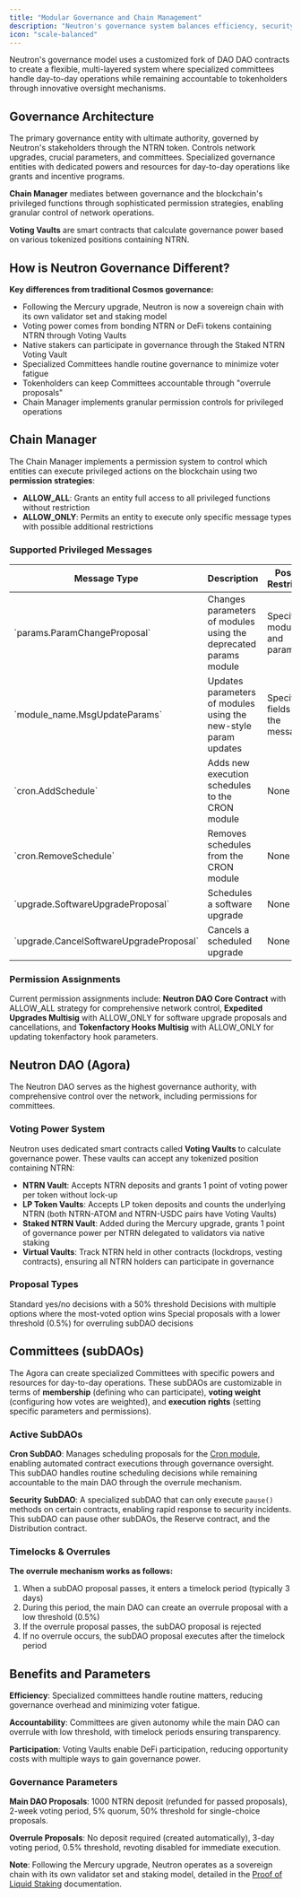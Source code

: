 ```yaml
---
title: "Modular Governance and Chain Management"
description: "Neutron's governance system balances efficiency, security, and decentralization through a multi-layered architecture"
icon: "scale-balanced"
---
```


Neutron's governance model uses a customized fork of DAO DAO contracts to create a flexible, multi-layered system where specialized committees handle day-to-day operations while remaining accountable to tokenholders through innovative oversight mechanisms.

## Governance Architecture

<CardGroup cols={2}>
  <Card title="Neutron DAO (Agora)" icon="building-columns" iconType="duotone">
    The primary governance entity with ultimate authority, governed by Neutron's stakeholders through the NTRN token. Controls network upgrades, crucial parameters, and committees.
  </Card>
  
  <Card title="Committees (subDAOs)" icon="sitemap" iconType="duotone">
    Specialized governance entities with dedicated powers and resources for day-to-day operations like grants and incentive programs.
  </Card>
</CardGroup>

**Chain Manager** mediates between governance and the blockchain's privileged functions through sophisticated permission strategies, enabling granular control of network operations.

**Voting Vaults** are smart contracts that calculate governance power based on various tokenized positions containing NTRN.

## How is Neutron Governance Different?

<div className="p-4 border-l-4 border-primary bg-primary/5 rounded mb-6">
  <strong>Key differences from traditional Cosmos governance:</strong>
  <ul className="mt-2">
    <li>Following the Mercury upgrade, Neutron is now a sovereign chain with its own validator set and staking model</li>
    <li>Voting power comes from bonding NTRN or DeFi tokens containing NTRN through Voting Vaults</li>
    <li>Native stakers can participate in governance through the Staked NTRN Voting Vault</li>
    <li>Specialized Committees handle routine governance to minimize voter fatigue</li>
    <li>Tokenholders can keep Committees accountable through "overrule proposals"</li>
    <li>Chain Manager implements granular permission controls for privileged operations</li>
  </ul>
</div>

## Chain Manager

The Chain Manager implements a permission system to control which entities can execute privileged actions on the blockchain using two **permission strategies**: 

- **ALLOW_ALL**: Grants an entity full access to all privileged functions without restriction
- **ALLOW_ONLY**: Permits an entity to execute only specific message types with possible additional restrictions

### Supported Privileged Messages

<div className="overflow-x-auto">
  <table className="w-full my-4 text-sm">
    <thead>
      <tr>
        <th className="p-2 border-b-2 border-gray-200 bg-gray-100 dark:bg-gray-800 dark:border-gray-700">Message Type</th>
        <th className="p-2 border-b-2 border-gray-200 bg-gray-100 dark:bg-gray-800 dark:border-gray-700">Description</th>
        <th className="p-2 border-b-2 border-gray-200 bg-gray-100 dark:bg-gray-800 dark:border-gray-700">Possible Restrictions</th>
      </tr>
    </thead>
    <tbody>
      <tr>
        <td className="p-2 border-b border-gray-200 dark:border-gray-700 font-mono text-xs">`params.ParamChangeProposal`</td>
        <td className="p-2 border-b border-gray-200 dark:border-gray-700">Changes parameters of modules using the deprecated params module</td>
        <td className="p-2 border-b border-gray-200 dark:border-gray-700">Specific modules and parameters</td>
      </tr>
      <tr>
        <td className="p-2 border-b border-gray-200 dark:border-gray-700 font-mono text-xs">`module_name.MsgUpdateParams`</td>
        <td className="p-2 border-b border-gray-200 dark:border-gray-700">Updates parameters of modules using the new-style param updates</td>
        <td className="p-2 border-b border-gray-200 dark:border-gray-700">Specific fields within the message</td>
      </tr>
      <tr>
        <td className="p-2 border-b border-gray-200 dark:border-gray-700 font-mono text-xs">`cron.AddSchedule`</td>
        <td className="p-2 border-b border-gray-200 dark:border-gray-700">Adds new execution schedules to the CRON module</td>
        <td className="p-2 border-b border-gray-200 dark:border-gray-700">None</td>
      </tr>
      <tr>
        <td className="p-2 border-b border-gray-200 dark:border-gray-700 font-mono text-xs">`cron.RemoveSchedule`</td>
        <td className="p-2 border-b border-gray-200 dark:border-gray-700">Removes schedules from the CRON module</td>
        <td className="p-2 border-b border-gray-200 dark:border-gray-700">None</td>
      </tr>
      <tr>
        <td className="p-2 border-b border-gray-200 dark:border-gray-700 font-mono text-xs">`upgrade.SoftwareUpgradeProposal`</td>
        <td className="p-2 border-b border-gray-200 dark:border-gray-700">Schedules a software upgrade</td>
        <td className="p-2 border-b border-gray-200 dark:border-gray-700">None</td>
      </tr>
      <tr>
        <td className="p-2 border-b border-gray-200 dark:border-gray-700 font-mono text-xs">`upgrade.CancelSoftwareUpgradeProposal`</td>
        <td className="p-2 border-b border-gray-200 dark:border-gray-700">Cancels a scheduled upgrade</td>
        <td className="p-2 border-b border-gray-200 dark:border-gray-700">None</td>
      </tr>
    </tbody>
  </table>
</div>

### Permission Assignments

Current permission assignments include: **Neutron DAO Core Contract** with ALLOW_ALL strategy for comprehensive network control, **Expedited Upgrades Multisig** with ALLOW_ONLY for software upgrade proposals and cancellations, and **Tokenfactory Hooks Multisig** with ALLOW_ONLY for updating tokenfactory hook parameters.

## Neutron DAO (Agora)

The Neutron DAO serves as the highest governance authority, with comprehensive control over the network, including permissions for committees.

### Voting Power System

Neutron uses dedicated smart contracts called **Voting Vaults** to calculate governance power. These vaults can accept any tokenized position containing NTRN:

- **NTRN Vault**: Accepts NTRN deposits and grants 1 point of voting power per token without lock-up
- **LP Token Vaults**: Accepts LP token deposits and counts the underlying NTRN (both NTRN-ATOM and NTRN-USDC pairs have Voting Vaults)
- **Staked NTRN Vault**: Added during the Mercury upgrade, grants 1 point of governance power per NTRN delegated to validators via native staking
- **Virtual Vaults**: Track NTRN held in other contracts (lockdrops, vesting contracts), ensuring all NTRN holders can participate in governance

### Proposal Types

<CardGroup cols={3}>
  <Card title="Single-choice Proposals" icon="check" iconType="duotone">
    Standard yes/no decisions with a 50% threshold
  </Card>
  
  <Card title="Multiple-choice Proposals" icon="list-check" iconType="duotone">
    Decisions with multiple options where the most-voted option wins
  </Card>
  
  <Card title="Overrule Proposals" icon="ban" iconType="duotone">
    Special proposals with a lower threshold (0.5%) for overruling subDAO decisions
  </Card>
</CardGroup>

## Committees (subDAOs)

The Agora can create specialized Committees with specific powers and resources for day-to-day operations. These subDAOs are customizable in terms of **membership** (defining who can participate), **voting weight** (configuring how votes are weighted), and **execution rights** (setting specific parameters and permissions).

### Active SubDAOs

**Cron SubDAO**: Manages scheduling proposals for the [Cron module](/developers/modules/cron/overview), enabling automated contract executions through governance oversight. This subDAO handles routine scheduling decisions while remaining accountable to the main DAO through the overrule mechanism.

**Security SubDAO**: A specialized subDAO that can only execute `pause()` methods on certain contracts, enabling rapid response to security incidents. This subDAO can pause other subDAOs, the Reserve contract, and the Distribution contract.

### Timelocks & Overrules

<div className="p-4 border-l-4 border-primary bg-primary/5 rounded my-6">
  <strong>The overrule mechanism works as follows:</strong>
  <ol className="mt-2 space-y-2">
    <li>When a subDAO proposal passes, it enters a timelock period (typically 3 days)</li>
    <li>During this period, the main DAO can create an overrule proposal with a low threshold (0.5%)</li>
    <li>If the overrule proposal passes, the subDAO proposal is rejected</li>
    <li>If no overrule occurs, the subDAO proposal executes after the timelock period</li>
  </ol>
</div>

## Benefits and Parameters

**Efficiency**: Specialized committees handle routine matters, reducing governance overhead and minimizing voter fatigue.

**Accountability**: Committees are given autonomy while the main DAO can overrule with low threshold, with timelock periods ensuring transparency.

**Participation**: Voting Vaults enable DeFi participation, reducing opportunity costs with multiple ways to gain governance power.

### Governance Parameters

**Main DAO Proposals**: 1000 NTRN deposit (refunded for passed proposals), 2-week voting period, 5% quorum, 50% threshold for single-choice proposals.

**Overrule Proposals**: No deposit required (created automatically), 3-day voting period, 0.5% threshold, revoting disabled for immediate execution.

**Note**: Following the Mercury upgrade, Neutron operates as a sovereign chain with its own validator set and staking model, detailed in the [Proof of Liquid Staking](/concepts/proof-of-liquid-staking) documentation. 